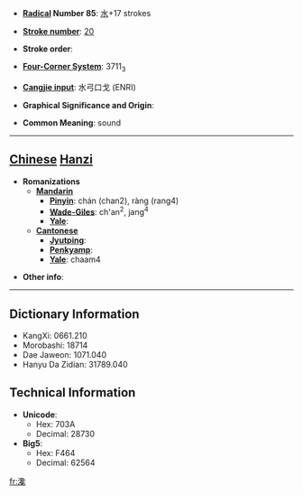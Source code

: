 * '''[[Wiktionary:Chinese radical index| Radical]] Number 85''': [[Wiktionary:Chinese radical index 水|水]]+17 strokes

* '''[[Wiktionary:Chinese total strokes index|Stroke number]]''': [[Wiktionary:Chinese total strokes index 20|20]]

* '''Stroke order''': 

* '''[[Wiktionary:Chinese four corner index|Four-Corner System]]''': 3711<sub>3</sub>

* '''[[Wiktionary:Chinese Cangjie index|Cangjie input]]''': 水弓口戈 (ENRI)

* '''Graphical Significance and Origin''': 

* '''Common Meaning''': sound

----

== [[Chinese]] [[Hanzi]] ==

* '''Romanizations'''
** '''[[Mandarin]]'''
*** '''[[Pinyin]]''': chán (chan2), ràng (rang4)
*** '''[[Wade-Giles]]''': ch'an<sup>2</sup>, jang<sup>4</sup>
*** '''[[Yale]]''': 
** '''[[Cantonese]]'''
*** '''[[Jyutping]]''':
*** '''[[Penkyamp]]''': 
*** '''[[Yale]]''': chaam4

* '''Other info''': 

----

== Dictionary Information ==

* KangXi: 0661.210
* Morobashi: 18714
* Dae Jaweon: 1071.040
* Hanyu Da Zidian: 31789.040

== Technical Information ==

* '''Unicode''':
** Hex: 703A
** Decimal: 28730
* '''Big5''':
** Hex: F464
** Decimal: 62564

[[fr:瀺]]